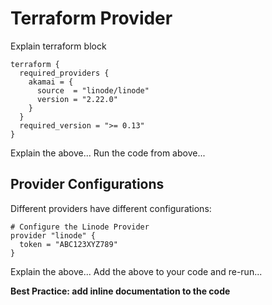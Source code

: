 # Terraform Provider

Explain terraform block

```hcl filename="main.tf" {4} copy
terraform {
  required_providers {
    akamai = {
      source  = "linode/linode"
      version = "2.22.0"
    }
  }
  required_version = ">= 0.13"
}
```
Explain the above...
Run the code from above...

## Provider Configurations
Different providers have different configurations:

```hcl filename="main.tf" {3} copy
# Configure the Linode Provider
provider "linode" {
  token = "ABC123XYZ789"
}
```
Explain the above...
Add the above to your code and re-run...


**Best Practice: add inline documentation to the code**